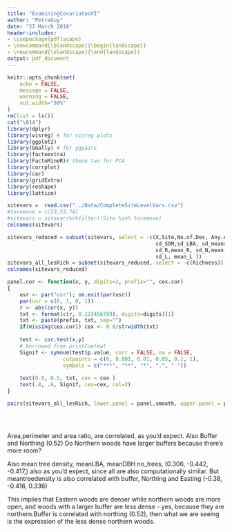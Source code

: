 ```yaml
---
title: "ExaminingCovariatesVI"
author: "PetraGuy"
date: "27 March 2018"
header-includes: 
- \usepackage{pdflscape}
- \newcommand{\blandscape}{\begin{landscape}}
- \newcommand{\elandscape}{\end{landscape}}
output: pdf_document
---
```

```r
knitr::opts_chunk$set(
	echo = FALSE,
	message = FALSE,
	warning = FALSE,
	out.width="50%"
)
rm(list = ls())
cat("\014")
library(dplyr)
library(visreg) # for visreg plots 
library(ggplot2)
library(GGally) # for ggpairs
library(factoextra)
library(FactoMineR)# these two for PCA
library(corrplot)
library(car)
library(gridExtra)
library(reshape)
library(lattice)
```


```r
sitevars =  read.csv("../Data/CompleteSiteLevelVars.csv")
#toremove = c(23,53,74)
#sitevars = sitevars%>%filter(!Site %in% toremove)
colnames(sitevars)
```

```r
sitevars_reduced = subset(sitevars, select = -c(X,Site,No.of.Des, Any.Anc,Buffer1,Buffer2,sd_pH, 
                                                sd_SOM,sd_LBA, sd_meandbh,sd_treedensity,
                                                sd_R,mean_R, sd_N,mean_N , sd_W, mean_W,
                                                sd_L, mean_L ))
sitevars_all_lesRich = subset(sitevars_reduced, select = -c(Richness))
colnames(sitevars_reduced)
```
\clearpage
\newpage
\blandscape

```r
panel.cor <- function(x, y, digits=2, prefix="", cex.cor) 
{
    usr <- par("usr"); on.exit(par(usr)) 
    par(usr = c(0, 1, 0, 1)) 
    r <- abs(cor(x, y)) 
    txt <- format(c(r, 0.123456789), digits=digits)[1] 
    txt <- paste(prefix, txt, sep="") 
    if(missing(cex.cor)) cex <- 0.8/strwidth(txt) 
 
    test <- cor.test(x,y) 
    # borrowed from printCoefmat
    Signif <- symnum(test$p.value, corr = FALSE, na = FALSE, 
                  cutpoints = c(0, 0.001, 0.01, 0.05, 0.1, 1),
                  symbols = c("***", "**", "*", ".", " ")) 
 
    text(0.5, 0.5, txt, cex = cex ) 
    text(.8, .8, Signif, cex=cex, col=2) 
}

```

```r

pairs(sitevars_all_lesRich, lower.panel = panel.smooth, upper.panel = panel.cor)
      

       
```

Area,perimeter and area ratio, are correlated, as you’d expect. 
Also Buffer and Northing (0.52) Do Northern woods have larger buffers because there’s more room?

Also mean tree density, meanLBA, meanDBH no_trees, (0.306, -0.442, -0.417,) also as you’d expect, since all are also computationally similar. But meantreedensity is also correlated with  buffer, Northing and Easting (-0.38, -0.416, 0.336)

This implies that Eastern woods are denser while northern woods are more open, and woods with a larger buffer are less dense - yes, because they are northern.Buffer is correlated with northing (0.52), then what we are  seeing is the expression of the less dense northern woods.
\clearpage
\newpage
\elandscape

